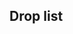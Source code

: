 ==Drop list==
<!--
AUTOGENERATED, leave a comment on this subpage if you have found any issues
(incorrect or missing info, non-optimal order, etc.)
Also, please list it in alphabetical order.
-->
{{Event/Section}}
{{DropList
|no_legend = true
|filter_button = true
|nodes = B, C, D, N, R, T
|boss = R, T
|Abukuma: R/Easy
|Akagi: R/Easy, T/Medium
|Amagi: C/Hard, D/Easy, N/Medium
|Asakaze: R/Easy, T/Easy
|Fujinami: R/Easy, T/Easy
|Hamakaze: B/Hard, D/Hard, N/Easy, R/Easy
|Hiryuu: R/Easy, T/Easy
|Isokaze: C/Hard, D/Easy, N/Medium, R/Easy, T/Easy
|Kaga: R/Easy
|Naganami: R/Medium
|Kamikaze: R/Easy, T/Easy
|Kazagumo: R/Easy, T/Easy
|Kunashiri: R/Easy, T/Easy
|Maruyu: B/Hard, C/Easy, D/Easy, N/Easy
|Okinami: R/Easy, T/Easy
|Shoukaku: R/Easy, T/Easy
|Souryuu: R/Easy
|Tanikaze: B/Hard, D/Easy, N/Easy, R/Easy
|Urakaze: B/Easy, C/Hard
|Zuihou: C/Hard, N/Easy, R/Easy
|Zuikaku: R/Easy, T/Easy
}}
</div>{{clear}} <!-- collapsible -->